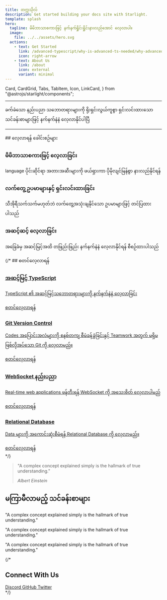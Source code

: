 ```yaml
---
title: တက္ကသိုလ်
description: Get started building your docs site with Starlight.
template: splash
hero:
  tagline: မိမိဘာသာစကားဖြင့် နက်နက်ရှိုင်းရှိုင်းနားလည်အောင် လေ့လာပါ။
  image:
    file: ../../assets/hero.svg
  actions:
    - text: Get Started
      link: /advanced-typescript/why-is-advanced-ts-needed/why-advanced-typescript
      icon: right-arrow
    - text: About Us
      link: /about
      icon: external
      variant: minimal
---
```


  Card,
  CardGrid,
  Tabs,
  TabItem,
  Icon,
  LinkCard,
} from "@astrojs/starlight/components";

<hr/>
<section class="intro-section">

  <p>
    ခက်ခဲသော နည်းပညာ သဘောတရားများကို ရိုးရှင်းလွယ်ကူစွာ ရှင်းလင်းထားသော သင်ခန်းစာများဖြင့်
    နက်နက်နဲနဲ လေ့လာနိုင်ပါပြီ
  </p>
</section>
<hr/ >
## လေ့လာရန် ခေါင်းစဉ်များ

<CardGrid className="concepts-grid">
  <LinkCard
    title="Advanced TypeScript"
    description="TypeScript ၏ အဆင့်မြင့်သဘောတရားများကို နက်နက်နဲနဲ လေ့လာခြင်း"
    href="/advanced-typescript/why-is-advanced-ts-needed/why-advanced-typescript"
    icon="puzzle"
  />
  <LinkCard
    title="WebSocket နည်းပညာ"
    description="Real-time communication အတွက် WebSocket နည်းပညာကို အခြေခံမှ အဆင့်မြင့်သဘောတရားများအထိ လေ့လာခြင်း"
    href="/websocket/introduction/what-is-websocket"
    icon="rocket"
  />

  <LinkCard
    title="Git Version Control"
    description="Codes အပြောင်းအလဲများကို စနစ်တကျ စီမံခန့်ခွဲခြင်းနှင့် Teamwork အတွက် မရှိမဖြစ်လိုအပ်သော Git ကို လေ့လာခြင်း"
    href="/git-course/introduction/why-git"
    icon="git-branch"
  />
  <LinkCard
    title="Web Performance"
    description="Website တစ်ခု၏ စွမ်းဆောင်ရည်မြှင့်တင်ခြင်းနှင့် အမြန်နှုန်းတိုးမြှင့်ခြင်းဆိုင်ရာ နည်းပညာများကို လေ့လာခြင်း"
    href="/web-performance/introduction/why-web-performance"
    icon="open-book"
  />
 
  <LinkCard
    title="Software Architecture"
    description="Software system တစ်ခုကို ခွဲခြားတည်ဆောက်နည်း၊ maintainable, scalable, reliable ဖြစ်အောင် တည်ဆောက်မှုကို လေ့လာခြင်း"
    href="/software-architecture/foundations/foundations"
    icon="open-book"
  />
   <LinkCard
    title="Relational Database"
    description="Database design principles မှ SQL queries များအထိ၊ data ကို စနစ်တကျ သိမ်းဆည်းခြင်းနှင့် စီမံခန့်ခွဲခြင်းဆိုင်ရာ နည်းပညာများကို လေ့လာခြင်း"
    href="/relational-database/introduction/welcome-to-database"
    icon="open-book"
  /> 
</CardGrid>

<section class="key-features">
  <div class="feature">
    <div class="feature-icon">
      <Icon name="open-book" size="1.8rem" />
    </div>
    <div class="feature-content">
      <h3>မိမိဘာသာစကားဖြင့် လေ့လာခြင်း</h3>
      <p>
        language ပိုင်းဆိုင်ရာ အတားအဆီးများကို ဖယ်ရှားကာ ပိုမိုလျင်မြန်စွာ
        နားလည်နိုင်ရန်
      </p>
    </div>
  </div>
  <div class="feature">
    <div class="feature-icon">
      <Icon name="setting" size="1.8rem" />
    </div>
    <div class="feature-content">
      <h3>လက်တွေ့ ဥပမာများနှင့် ရှင်းလင်းထားခြင်း</h3>
      <p>
        သီအိုရီသက်သက်မဟုတ်ဘဲ လက်တွေ့အသုံးချနိုင်သော ဥပမာများဖြင့် တင်ပြထားပါသည်
      </p>
    </div>
  </div>
  <div class="feature">
    <div class="feature-icon">
      <Icon name="pencil" size="1.8rem" />
    </div>
    <div class="feature-content">
      <h3>အဆင့်ဆင့် လေ့လာခြင်း</h3>
      <p>
        အခြေခံမှ အဆင့်မြင့်အထိ တဖြည်းဖြည်း နက်နက်နဲနဲ လေ့လာနိုင်ရန်
        စီစဉ်ထားပါသည်
      </p>
    </div>
  </div>
</section>

{/* ## စတင်လေ့လာရန်

<div class="study-paths">
  <a href="/advanced-typescript/why-is-advanced-ts-needed/why-advanced-typescript" class="path-card block advanced ">
    <h3><Icon name="document" size="1.2em" /> အဆင့်မြင့် TypeScript</h3>
    <p>TypeScript ၏ အဆင့်မြင့်သဘောတရားများကို နက်နက်နဲနဲ လေ့လာခြင်း</p>
    <div className='link-content'>
    <span>စတင်လေ့လာရန်</span><Icon name="right-arrow" size="1em" />
    </div>
  </a>
   <a href="/git-course/introduction/why-git" class="path-card block intermediate">
    <h3><Icon name="star" size="1.2em" /> Git Version Control</h3>
    <p>Codes အပြောင်းအလဲများကို စနစ်တကျ စီမံခန့်ခွဲခြင်းနှင့် Teamwork အတွက် မရှိမဖြစ်လိုအပ်သော Git ကို လေ့လာမည်။</p>
    <div className='link-content'>
     <span>စတင်လေ့လာရန်</span><Icon name="right-arrow" size="1em" />
     </div>

  </a>
  <a href="/websocket/introduction/what-is-websocket" class="path-card block beginner">
    <h3><Icon name="star" size="1.2em" /> WebSocket နည်းပညာ</h3>
    <p>Real-time web applications ဖန်တီးရန် WebSocket ကို အသေးစိတ် လေ့လာပါမည်</p>
    <div className='link-content'>
     <span>စတင်လေ့လာရန်</span><Icon name="right-arrow" size="1em" />
     </div>

  </a>
  <a href="/relational-database/introduction/welcome-to-database" class="path-card block beginner">
    <h3><Icon name="star" size="1.2em" /> Relational Database </h3>
    <p>Data များကို အကောင်းဆုံးစီမံရန် Relational Database ကို လေ့လာမည်။</p>
    <div className='link-content'>
     <span>စတင်လေ့လာရန်</span><Icon name="right-arrow" size="1em" />
     </div>

  </a>
</div> */}

<section class="quote-section">
  <blockquote>
    <p>
      "A complex concept explained simply is the hallmark of true
      understanding."
    </p>
    <cite>Albert Einstein</cite>
  </blockquote>
</section>

<section class="upcoming-section">
  <h2>
    <Icon name="rocket" size="1.2em" /> <span>မကြာမီလာမည့် သင်ခန်းစာများ</span>
  </h2>
  <CardGrid class="upcoming-topics">
    <Card icon="star" title="HTML Forms">
      <p>"A complex concept explained simply is the hallmark of true
      understanding."</p>
    </Card>
    <Card icon="star" title="Javascript" >
    <p>"A complex concept explained simply is the hallmark of true
      understanding."</p>
      </Card>
    <Card icon="star" title="Advanced CSS" ><p>"A complex concept explained simply is the hallmark of true
      understanding."</p></Card>

  </CardGrid>
  
</section>

{/* <section class="community-section">
  <h2>Connect With Us</h2>
  <div class="community-links">
    <a href="#" class="community-link">
      <Icon name="discord" size="1.5em" />
      <span>Discord</span>
    </a>
    <a href="#" class="community-link">
      <Icon name="github" size="1.5em" />
      <span>GitHub</span>
    </a>
    <a href="#" class="community-link">
      <Icon name="twitter" size="1.5em" />
      <span>Twitter</span>
    </a>
  </div>
</section> */}

<Analytics />
